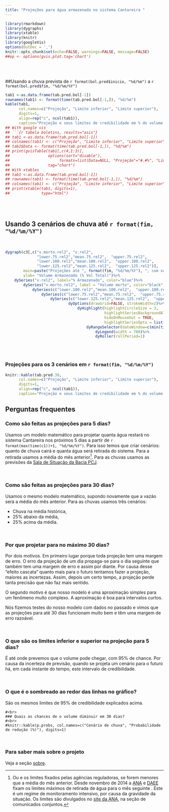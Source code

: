 ```yaml
---
title: "Projeções para água armazenada no sistema Cantareira "
---
```


```r
library(rmarkdown)
library(dygraphs)
library(xtable)
library(knitr)
library(googleVis)
options(OutDec = ',')
knitr::opts_chunk$set(echo=FALSE, warnings=FALSE, message=FALSE)
##op <- options(gvis.plot.tag='chart')
```
<br>
<br>

##Usando a chuva prevista de `r format(bol.pred$inicio, "%d/%m")` a `r format(bol.pred$fim, "%d/%m/%Y")`
<br>

```r
tab1 <-as.data.frame(tab.pred.bol[-1])
rownames(tab1) <- format(time(tab.pred.bol[-1,]), "%d/%m")
kable(tab1,
      col.names=c("Projeção", "Limite inferior", "Limite superior"),
      digits=1,
      align=rep("c", ncol(tab1)),
      caption="Projeção e seus limites de credibilidade em % do volume total")
## With google vis
## ```{r tabela boletins, results="asis"}
## tab1 <-as.data.frame(tab.pred.bol[-1])
## colnames(tab1) <- c("Projeção", "Limite inferior", "Limite superior")
## tab1$Data <- format(time(tab.pred.bol[-1,]), "%d/%m")
## print(gvisTable(tab1[,c(4,1:3)],
##                 options(sort="disable"),
##                      formats=list(Data=NULL, "Projeção"="#.#%", "Limite inferior"="#.#%", "Limite superior"="#.#%")),
##                 tag="chart")
## With xtables
## tab1 <-as.data.frame(tab.pred.bol[-1])
## rownames(tab1) <- format(time(tab.pred.bol[-1,]), "%d/%m")
## colnames(tab1) <- c("Projeção", "Limite inferior", "Limite superior")
## print(xtable(tab1, digits=1),
##              type="html")
```

<br>
<br>

## Usando 3 cenários de chuva até `r format(fim, "%d/%m/%Y")`

<br>

```r
dygraph(c3[,c("v.morto.rel2", "v.rel2",
              "lower.75.rel2","mean.75.rel2",  "upper.75.rel2",
              "lower.100.rel2","mean.100.rel2",  "upper.100.rel2",
              "lower.125.rel2","mean.125.rel2",  "upper.125.rel2")],
        main=paste("Projeções até ", format(fim, "%d/%m/%Y"), ", com vazão de ", round(def.max,1)," m3/s", sep=""),
        ylab= "Volume Armazenado (% Vol Total)")%>%
    dySeries("v.rel2", label="% Armazenado", color="blue")%>%
        dySeries("v.morto.rel2", label = "Volume morto", color="black", strokePattern="dotted", fillGraph=TRUE) %>%
            dySeries(c("lower.100.rel2","mean.100.rel2",  "upper.100.rel2"), label = "Chuva na média", color="red") %>%
                dySeries(c("lower.75.rel2","mean.75.rel2",  "upper.75.rel2"), label = "75% da média", color="orange") %>%
                    dySeries(c("lower.125.rel2","mean.125.rel2",  "upper.125.rel2"), label = "125% da média", color="green") %>%
                            dyOptions(drawGrid=FALSE, strokeWidth=2)%>%
                                dyHighlight(highlightCircleSize = 3,
                                            highlightSeriesBackgroundAlpha = 0.2,
                                            hideOnMouseOut = TRUE,
                                            highlightSeriesOpts = list(strokeWidth=3))%>%
                                    dyRangeSelector(dateWindow=c(min(time(c2.w)),max(time(ph.next))))%>%
                                        dyLegend(width = 700)%>%
                                        dyRoller(rollPeriod=1)
```
<br>
<br>

### Projeções para os 3 cenários em `r format(fim, "%d/%m/%Y")`

```r
knitr::kable(tab.pred.30, 
      col.names=c("Projeção", "Limite inferior", "Limite superior"),
      digits=1,
      align=rep("c", ncol(tab1)),
      caption="Projeção e seus limites de credibilidade em % do volume total")
```

## Perguntas frequentes

### Como são feitas as projeções para 5 dias?

Usamos um modelo matemático para projetar quanta água restará no sistema Cantareira
nos próximos 5 dias a partir de `r format(max(time(c1))+1, "%d/%m/%Y")`.
Para isso temos que criar cenários: quanto de chuva cairá e quanta água será retirada do
sistema. Para a retirada usamos a média do mês anterior[^1].
Para as chuvas usamos as previsões da
[Sala de Situação da Bacia PCJ](http://www.sspcj.org.br/index.php/boletins-diarios-e-relatorios-telemetria-pcj/boletimdiario).

<br>

### Como são feitas as projeções para 30 dias?

Usamos o mesmo modelo matemático, supondo novamente que a vazão será a média do mês anterior.
Para as chuvas usamos três cenários:

* Chuva na média histórica,
* 25% abaixo da média,
* 25% acima da média.

<br>

### Por que projetar para no máximo 30 dias?
Por dois motivos. Em primeiro lugar porque toda projeção tem uma margem de erro.
O erro da projeção de um dia propaga-se para
o dia seguinte que também tem uma margem de erro e assim por diante.
Por causa desse "efeito cascata" quanto mais para o futuro tentamos fazer a projeção,
maiores as incertezas. Assim, depois um certo tempo, a projeção perde tanta precisão que
não faz mais sentido.

O segundo motivo é que nosso modelo é uma aproximação simples
para um fenômeno muito complexo. A aproximação é boa para intervalos curtos.

Nós fizemos testes do nosso modelo com dados no
passado e vimos que as projeções para até 30 dias
funcionam muito bem e têm uma margem de erro razoável.

<br>

### O que são os limites inferior e superior na projeção para 5 dias?
É até onde prevemos que o volume pode chegar, com 95% de chance.
Por causa da incerteza de previsão, quando se projeta um
cenário para o futuro há, em cada instante do tempo,
este intervalo de credibilidade.

<br>

### O que é o sombreado ao redor das linhas no gráfico?
São os mesmos limites de 95% de credibilidade explicados acima.


```rtabela
#<br>
### Quais as chances de o volume diminuir em 30 dias?
#<br>
#knitr::kable(p.probs, col.names=c("Cenário de chuva", "Probabilidade de redução (%)"), digits=1)
```
<br>

### Para saber mais sobre o projeto
Veja a seção [sobre](sobre.html).


[^1]: Ou e os limites fixados pelas agências reguladoras, se forem menores que a média do mês anterior.
Desde novembro de 2014 a [ANA](http://www2.ana.gov.br) e [DAEE](http://www.daee.sp.gov.br/)
fixam os limites máximos de retirada de água para o mês seguinte .
Este é um regime de monitoramento intensivo, por causa da gravidade da situação.
Os limites são divulgados no
[site da ANA](http://www2.ana.gov.br/Paginas/servicos/outorgaefiscalizacao/sistemacantareira.aspx),
 na seção de comunicados conjuntos.
